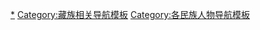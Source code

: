 [[Category:藏族人|*]]
[[Category:藏族相关导航模板|Category:藏族相关导航模板]]
[[Category:各民族人物导航模板|Category:各民族人物导航模板]]